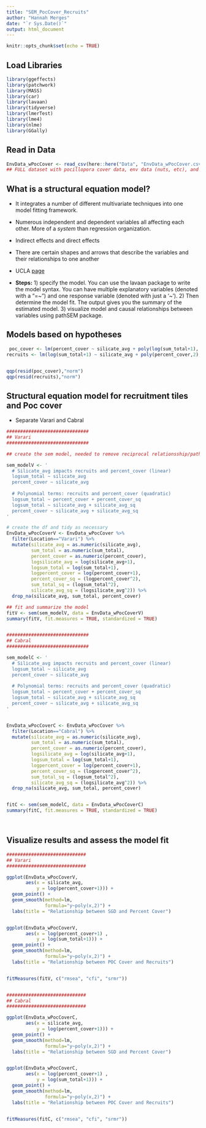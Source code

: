 ```yaml
---
title: "SEM_PocCover_Recruits"
author: "Hannah Merges"
date: "`r Sys.Date()`"
output: html_document
---
```


```r
knitr::opts_chunk$set(echo = TRUE)
```

## Load Libraries 
```r
library(ggeffects)
library(patchwork)
library(MASS)
library(car)
library(lavaan)
library(tidyverse)
library(lmerTest)
library(lme4)
library(nlme)
library(GGally)
```

## Read in Data 
```r
EnvData_wPocCover <- read_csv(here::here("Data", "EnvData_wPocCover.csv"))
## FULL dataset with pocillopora cover data, env data (nuts, etc), and recruitment counts 

```


## What is a structural equation model? 
-  It integrates a number of different multivariate techniques into one model fitting framework. 
-  Numerous independent and dependent variables all affecting each other. More of a _system_ than regression organization. 
-  Indirect effects and direct effects 
-  There are certain shapes and arrows that describe the variables and their relationships to one another 
-  UCLA [page](https://stats.oarc.ucla.edu/r/seminars/rsem/)

-  **Steps:** 1) specify the model. You can use the lavaan package to write the model syntax. You can have multiple explanatory variables (denoted with a "=~") and one response variable (denoted with just a '~'). 2) Then determine the model fit. The output gives you the summary of the estimated model. 3) visualize model and causal relationships between variables using pathSEM package. 


## Models based on hypotheses
```r

 poc_cover <- lm(percent_cover ~ silicate_avg + poly(log(sum_total+1), 2), data=EnvData_wPocCover)
recruits <- lm(log(sum_total+1) ~ silicate_avg + poly(percent_cover,2), data=EnvData_wPocCover)


qqp(resid(poc_cover),"norm") 
qqp(resid(recruits),"norm")
```


## Structural equation model for recruitment tiles and Poc cover 
- Separate Varari and Cabral  

```r
##############################
## Varari 
##############################

## create the sem model, needed to remove reciprocal relationsship/path of sumtotal ~ percentcover because it was breaking the information matrix in lavaaan 

sem_modelV <- '
  # Silicate_avg impacts recruits and percent_cover (linear)
  logsum_total ~ silicate_avg
  percent_cover ~ silicate_avg
  
  # Polynomial terms: recruits and percent_cover (quadratic)
  logsum_total ~ percent_cover + percent_cover_sq
  logsum_total ~ silicate_avg + silicate_avg_sq
  percent_cover ~ silicate_avg + silicate_avg_sq
'

# create the df and tidy as necessary 
EnvData_wPocCoverV <- EnvData_wPocCover %>%
  filter(Location=="Varari") %>% 
  mutate(silicate_avg = as.numeric(silicate_avg),
         sum_total = as.numeric(sum_total),
         percent_cover = as.numeric(percent_cover), 
         logsilicate_avg = log(silicate_avg+1),
         logsum_total = log(sum_total+1),
         logpercent_cover = log(percent_cover+1), 
         percent_cover_sq = (logpercent_cover^2),
         sum_total_sq = (logsum_total^2), 
         silicate_avg_sq = (logsilicate_avg^2)) %>%
  drop_na(silicate_avg, sum_total, percent_cover)

## fit and summarize the model 
fitV <- sem(sem_modelV, data = EnvData_wPocCoverV)
summary(fitV, fit.measures = TRUE, standardized = TRUE)


##############################
## Cabral 
##############################

sem_modelC <- '
  # Silicate_avg impacts recruits and percent_cover (linear)
  logsum_total ~ silicate_avg
  percent_cover ~ silicate_avg
  
  # Polynomial terms: recruits and percent_cover (quadratic)
  logsum_total ~ percent_cover + percent_cover_sq
  logsum_total ~ silicate_avg + silicate_avg_sq
  percent_cover ~ silicate_avg + silicate_avg_sq
'


EnvData_wPocCoverC <- EnvData_wPocCover %>%
  filter(Location=="Cabral") %>% 
  mutate(silicate_avg = as.numeric(silicate_avg),
         sum_total = as.numeric(sum_total),
         percent_cover = as.numeric(percent_cover), 
         logsilicate_avg = log(silicate_avg+1),
         logsum_total = log(sum_total+1),
         logpercent_cover = log(percent_cover+1), 
         percent_cover_sq = (logpercent_cover^2),
         sum_total_sq = (logsum_total^2), 
         silicate_avg_sq = (logsilicate_avg^2)) %>%
  drop_na(silicate_avg, sum_total, percent_cover)


fitC <- sem(sem_modelC, data = EnvData_wPocCoverC)
summary(fitC, fit.measures = TRUE, standardized = TRUE)




```

## Visualize results and assess the model fit 

```r

#############################
## Varari 
#############################

ggplot(EnvData_wPocCoverV, 
       aes(x = silicate_avg, 
           y = log(percent_cover+1))) +
  geom_point() +
  geom_smooth(method=lm, 
              formula="y~poly(x,2)") +
  labs(title = "Relationship between SGD and Percent Cover")


ggplot(EnvData_wPocCoverV, 
       aes(x = log(percent_cover+1) , 
           y = log(sum_total+1))) +
  geom_point() +
  geom_smooth(method=lm, 
              formula="y~poly(x,2)") +
  labs(title = "Relationship between POC Cover and Recruits")


fitMeasures(fitV, c("rmsea", "cfi", "srmr"))


#############################
## Cabral 
#############################

ggplot(EnvData_wPocCoverC, 
       aes(x = silicate_avg, 
           y = log(percent_cover+1))) +
  geom_point() +
  geom_smooth(method=lm, 
              formula="y~poly(x,2)") +
  labs(title = "Relationship between SGD and Percent Cover")


ggplot(EnvData_wPocCoverC, 
       aes(x = log(percent_cover+1) , 
           y = log(sum_total+1))) +
  geom_point() +
  geom_smooth(method=lm, 
              formula="y~poly(x,2)") +
  labs(title = "Relationship between POC Cover and Recruits")


fitMeasures(fitC, c("rmsea", "cfi", "srmr"))



```




